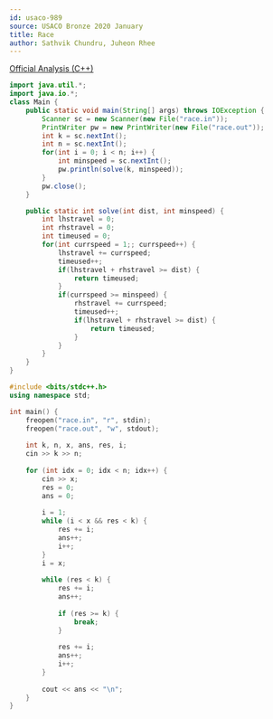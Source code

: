 ```yaml
---
id: usaco-989
source: USACO Bronze 2020 January
title: Race
author: Sathvik Chundru, Juheon Rhee
---
```


[Official Analysis (C++)](http://www.usaco.org/current/data/sol_race_bronze_jan20.html)

<LanguageSection>
 
<JavaSection>

```java
import java.util.*;
import java.io.*;
class Main {
	public static void main(String[] args) throws IOException {
		Scanner sc = new Scanner(new File("race.in"));
		PrintWriter pw = new PrintWriter(new File("race.out")); 
		int k = sc.nextInt();
		int n = sc.nextInt();
		for(int i = 0; i < n; i++) {
			int minspeed = sc.nextInt(); 
			pw.println(solve(k, minspeed));
		}
		pw.close();
	}

	public static int solve(int dist, int minspeed) {
		int lhstravel = 0;
		int rhstravel = 0;
		int timeused = 0;
		for(int currspeed = 1;; currspeed++) {
			lhstravel += currspeed;
			timeused++;
			if(lhstravel + rhstravel >= dist) { 
				return timeused; 
			}
			if(currspeed >= minspeed) {
				rhstravel += currspeed;
				timeused++;
				if(lhstravel + rhstravel >= dist) { 
					return timeused; 
				}
			}
		}
	}
}
```

</JavaSection>

<CPPSection>

```cpp
#include <bits/stdc++.h>
using namespace std;

int main() {
	freopen("race.in", "r", stdin);
	freopen("race.out", "w", stdout);
	
	int k, n, x, ans, res, i;
	cin >> k >> n;
	
	for (int idx = 0; idx < n; idx++) {
		cin >> x;
		res = 0;
		ans = 0;
	
		i = 1; 
		while (i < x && res < k) {
			res += i;
			ans++;
			i++;
		}
		i = x;
	
		while (res < k) {
			res += i;
			ans++;
			       
			if (res >= k) {
				break;
			}
	
			res += i;
			ans++;
			i++;
		}
	
		cout << ans << "\n";
	}
}
```

</CPPSection>

</LanguageSection>
